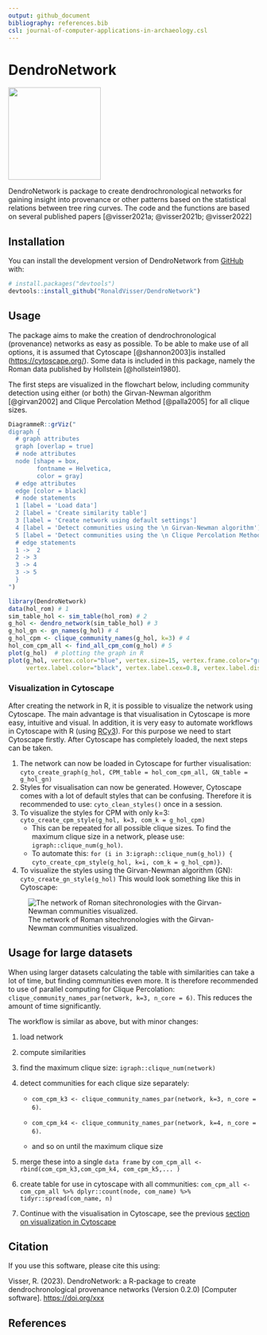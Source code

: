 ```yaml
---
output: github_document
bibliography: references.bib
csl: journal-of-computer-applications-in-archaeology.csl
---
```


# DendroNetwork

![](inst/figures/DendroNetwork_hexsticker.png){width="186"}

DendroNetwork is package to create dendrochronological networks for gaining insight into provenance or other patterns based on the statistical relations between tree ring curves. The code and the functions are based on several published papers [@visser2021a; @visser2021b; @visser2022]

## Installation

You can install the development version of DendroNetwork from [GitHub](https://github.com/RonaldVisser/DendroNetwork) with:

``` r
# install.packages("devtools")
devtools::install_github("RonaldVisser/DendroNetwork")
```

## Usage {#usage}

The package aims to make the creation of dendrochronological (provenance) networks as easy as possible. To be able to make use of all options, it is assumed that Cytoscape [@shannon2003]is installed (<https://cytoscape.org/>). Some data is included in this package, namely the Roman data published by Hollstein [@hollstein1980].

The first steps are visualized in the flowchart below, including community detection using either (or both) the Girvan-Newman algorithm [@girvan2002] and Clique Percolation Method [@palla2005] for all clique sizes.

```r
DiagrammeR::grViz("
digraph {
  # graph attributes
  graph [overlap = true]
  # node attributes
  node [shape = box,
        fontname = Helvetica,
        color = gray]
  # edge attributes
  edge [color = black]
  # node statements
  1 [label = 'Load data']
  2 [label = 'Create similarity table']
  3 [label = 'Create network using default settings']
  4 [label = 'Detect communities using the \n Girvan-Newman algorithm']
  5 [label = 'Detect communities using the \n Clique Percolation Method']
  # edge statements
  1 ->  2
  2 -> 3
  3 -> 4
  3 -> 5
  }
")
```

```r
library(DendroNetwork)
data(hol_rom) # 1
sim_table_hol <- sim_table(hol_rom) # 2
g_hol <- dendro_network(sim_table_hol) # 3
g_hol_gn <- gn_names(g_hol) # 4
g_hol_cpm <- clique_community_names(g_hol, k=3) # 4
hol_com_cpm_all <- find_all_cpm_com(g_hol) # 5
plot(g_hol)  # plotting the graph in R
plot(g_hol, vertex.color="blue", vertex.size=15, vertex.frame.color="gray",
     vertex.label.color="black", vertex.label.cex=0.8, vertex.label.dist=2) # better readable version
```

### Visualization in Cytoscape {#visualization_cytoscape}

After creating the network in R, it is possible to visualize the network using Cytoscape. The main advantage is that visualisation in Cytoscape is more easy, intuitive and visual. In addition, it is very easy to automate workflows in Cytoscape with R (using [RCy3](https://bioconductor.org/packages/release/bioc/html/RCy3.html)). For this purpose we need to start Cytoscape firstly. After Cytoscape has completely loaded, the next steps can be taken.

1.  The network can now be loaded in Cytoscape for further visualisation: `cyto_create_graph(g_hol, CPM_table = hol_com_cpm_all, GN_table = g_hol_gn)`
2.  Styles for visualisation can now be generated. However, Cytoscape comes with a lot of default styles that can be confusing. Therefore it is recommended to use: `cyto_clean_styles()` once in a session.
3.  To visualize the styles for CPM with only k=3: `cyto_create_cpm_style(g_hol, k=3, com_k = g_hol_cpm)`
    -   This can be repeated for all possible clique sizes. To find the maximum clique size in a network, please use: `igraph::clique_num(g_hol)`.
    -   To automate this: `for (i in 3:igraph::clique_num(g_hol)) { cyto_create_cpm_style(g_hol, k=i, com_k = g_hol_cpm)}`.
4.  To visualize the styles using the Girvan-Newman algorithm (GN): `cyto_create_gn_style(g_hol)` This would look something like this in Cytoscape:

![The network of Roman sitechronologies with the Girvan-Newman communities visualized.](README_files/g_hol_GN.png)

## Usage for large datasets

When using larger datasets calculating the table with similarities can take a lot of time, but finding communities even more. It is therefore recommended to use of parallel computing for Clique Percolation: `clique_community_names_par(network, k=3, n_core = 6)`. This reduces the amount of time significantly.

The workflow is similar as above, but with minor changes:

1.  load network

2.  compute similarities

3.  find the maximum clique size: `igraph::clique_num(network)`

4.  detect communities for each clique size separately:

    -   `com_cpm_k3 <- clique_community_names_par(network, k=3, n_core = 6)`.

    -   `com_cpm_k4 <- clique_community_names_par(network, k=4, n_core = 6)`.

    -   and so on until the maximum clique size

5.  merge these into a single `data frame` by `com_cpm_all <- rbind(com_cpm_k3,com_cpm_k4, com_cpm_k5,... )`

6.  create table for use in cytoscape with all communities: `com_cpm_all <- com_cpm_all %>% dplyr::count(node, com_name) %>% tidyr::spread(com_name, n)`

7.  Continue with the visualisation in Cytoscape, see the previous [section on visualization in Cytoscape](#visualization_cytoscape)

## Citation

If you use this software, please cite this using:

Visser, R. (2023). DendroNetwork: a R-package to create dendrochronological provenance networks (Version 0.2.0) [Computer software]. <https://doi.org/xxx>

## References
